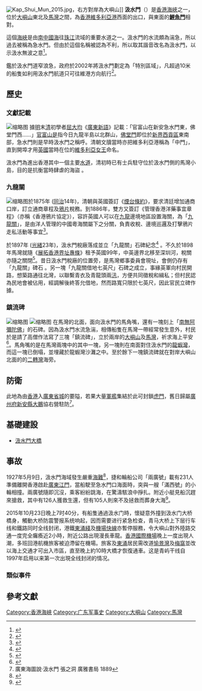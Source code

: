 {{Coord|22.3446009|114.0539988|type:waterbody_region:HK_source:GoogleMaps|display=title}}
[[File:Kap_Shui_Mun_2015.jpg|right]]，右方對岸為大嶼山]]
'''汲水門'''（{{lang-en|'''Kap Shui Mun'''，原稱'''急水門'''}}）是[[香港海峽|香港海峽]]之一，位於[[大嶼山|大嶼山]]東北及[[馬灣|馬灣]]之間，為[[香港|香港]][[維多利亞港|維多利亞港]]西面的出口，與東面的'''[[鯉魚門|鯉魚門]]'''相對。

這個[[海峽|海峽]]是由[[南中國海|南中國海]]往[[珠江|珠江]]流域的重要水道之一。汲水門的水流頗為湍急，所以過去被稱為急水門。但由於這個名稱被認為不利，所以取其諧音改名為汲水門，以示汲水無波之意<ref>{{Cite web|url=http://www.somanhing.com/gotowalk/dist/tsuenwan/mawan/intro.pdf|title=坐言集之馬灣簡史|accessdate=2018-07-11|author=|date=|publisher=|archive-date=2019-06-09|archive-url=https://web.archive.org/web/20190609113706/http://www.somanhing.com/gotowalk/dist/tsuenwan/mawan/intro.pdf|dead-url=no}}</ref>。

鑑於汲水門道窄浪急，政府於2002年將汲水門劃定為「特別區域」，凡超過10米的船隻如利用汲水門航道只可往維港方向航行<ref>{{Cite news|url=https://news.mingpao.com/pns/dailynews/web_tc/article/20151026/s00002/1445795425643|title=汲水門道窄浪急 只准單向行|author=|date=2015-10-26|work=明報|accessdate=2018-07-11|archive-date=2018-07-11|archive-url=https://web.archive.org/web/20180711194344/https://news.mingpao.com/pns/dailynews/web_tc/article/20151026/s00002/1445795425643|dead-url=no}}</ref>。

== 歷史 ==

=== 文獻記載 ===
[[File:Yuet_Tai_Kei.png|缩略图]]
據[[明朝|明]]末[[清朝|清]]初學者[[屈大均|屈大均]]《[[廣東新語|廣東新語]]》記載：「官富山在新安急水門東，佛堂門西……」[[官富山|官富山是]]指今日九龍半島以北群山，[[佛堂門|佛堂門]]即位於[[新界|新界]][[西貢區|西貢區]]東南部，急水門則是早時汲水門之稱呼。清朝文牘當時亦把維多利亞港稱為「中門」，直到開埠才用[[英国|英國]]當時在位的[[维多利亚_(英国君主)|維多利亞女王]]命名。

汲水門為進出香港其中一個主要[[水道|水道]]，清初時已有士兵駐守位於汲水門側的馬灣小島，目的是抗衡當時肆虐的海盜 。

=== 九龍關 ===
[[File:Kowloon_Customs_Commemorative_Tablets,_Ma_Wan_(Hong_Kong).jpg|缩略图]]於1875年 ([[同治|同治]]14年)，清朝與英國簽訂《[[烟台条约|煙台條約]]》，要求清廷增加通商口岸，訂立通商章程及[[鸦片|鴉片]]稅務。到1886年，雙方又簽訂《管理香港洋藥事宜章程》（亦稱《香港鴉片協定》），容許英國人可以在[[九龍|九龍]]邊境地區設置海關，為「[[九龍關|九龍關]]」，是由洋人管理的中國粵海關屬下之分關，負責收稅、邊境巡邏及打擊鴉片走私活動等事宜<ref>{{Cite web|url=https://hkstylemen.yahoo.com/post/155850207226/%E5%B1%B1%E5%9F%8E%E7%B8%B1%E8%B5%B0%E4%BD%A0%E6%B2%92%E7%9C%8B%E9%81%8E%E7%9A%84%E9%A6%99%E6%B8%AF%E9%A6%AC%E7%81%A3|title=【山城縱走】你沒看過的香港：馬灣|accessdate=2018-07-11|author=《知情識趣遊香港 3》|date=2017-01-14|publisher=友晟出版社|archive-url=https://web.archive.org/web/20180811065313/https://hkstylemen.yahoo.com/post/155850207226/%E5%B1%B1%E5%9F%8E%E7%B8%B1%E8%B5%B0%E4%BD%A0%E6%B2%92%E7%9C%8B%E9%81%8E%E7%9A%84%E9%A6%99%E6%B8%AF%E9%A6%AC%E7%81%A3|archive-date=2018-08-11|dead-url=yes}}</ref>。

於1897年 ([[光绪|光緒]]23年)，汲水門稅廠落成並立「九龍關」石碑紀念<ref>{{Cite web|url=http://www.somanhing.com/gotowalk/dist/tsuenwan/mawan/kowlooncustoms.pdf|title=坐言集之九龍關：九龍關借地七英尺|accessdate=2018-07-11|author=|date=|publisher=|archive-date=2019-06-11|archive-url=https://web.archive.org/web/20190611074728/http://www.somanhing.com/gotowalk/dist/tsuenwan/mawan/kowlooncustoms.pdf|dead-url=no}}</ref> 。不久於1898年馬灣就隨《[[展拓香港界址專條|展拓香港界址專條]]》租予英國99年，中英邊界北移至深圳河，稅關亦隨之關閉<ref>{{Cite web|url=http://www.hk-place.com/view.php?id=145|title=香港島嶼 (二) 馬灣|accessdate=2018-07-11|author=|date=|publisher=香港地方|archive-date=2021-03-13|archive-url=https://web.archive.org/web/20210313124100/http://www.hk-place.com/view.php?id=145|dead-url=no}}</ref>。昔日汲水門稅廠的位置旁，是馬灣鄉事委員會現址，會側仍存有「九龍關」碑石 。另一塊「九龍關借地七英尺」石碑之成立，事緣英軍向村民開路，想築路通往北灣，以聯繫青衣及青龍頭兩[[汛|汛]]，方便共同徵稅和緝私；但村民認為民地會被佔用，經調解後終答允借地，然而路寬只限於七英尺，因此官民立碑作據。

=== 鎮流碑 ===
[[File:鎮流碑_龍蝦灣.jpg|缩略图]]
[[File:鎮流碑_馬角咀.jpg|缩略图]]
在馬灣的北面，面向汲水門的馬角嘴，還有一塊刻上「[[南無阿彌陀佛|南無阿彌陀佛]]」的石碑。因為汲水門水流急湍，相傳船隻在馬灣一帶經常發生意外，村民於是請了高僧作法寫了三塊「鎮流碑」，立於兩岸的[[大嶼山|大嶼山]]及[[馬灣|馬灣]]，祈求海上平安<ref>{{Cite web|url=https://kwantailo.wordpress.com/2013/06/07/%E9%A6%99%E6%B8%AF%E6%95%85%E4%BA%8B%EF%BC%9A%E3%80%8A%E9%A6%AC%E7%81%A3%E7%9A%84%E7%9F%B3%E7%A2%91%E3%80%8B/|title=香港故事：《馬灣的石碑》|accessdate=2018-07-12|author=阿群帶路|date=2013-06-07|publisher=|archive-date=2021-03-13|archive-url=https://web.archive.org/web/20210313124103/https://kwantailo.wordpress.com/2013/06/07/%E9%A6%99%E6%B8%AF%E6%95%85%E4%BA%8B%EF%BC%9A%E3%80%8A%E9%A6%AC%E7%81%A3%E7%9A%84%E7%9F%B3%E7%A2%91%E3%80%8B/|dead-url=no}}</ref>。馬角嘴的是在馬灣兩塊中的其中一塊，另一塊則在南面對住汲水門的[[龍蝦灣|龍蝦灣]]，而這一塊已倒塌，並埋藏於龍蝦灣沙灘之中。至於餘下一塊鎮流碑就在對岸大嶼山北面的的[[二轉灣|二轉灣]]海旁。

==防衛==
此地為由[[香港|香港]]入[[廣州|廣東省城]]的要隘，若果大量[[軍艦|軍艦]]集結於此可封鎖[[虎門|虎門]]，舊日歸屬[[广州府|廣州府]][[新安縣|新安縣]][[大鹏半岛|大鵬]]協右營駐防<ref>廣東海圖說·汲水門  張之洞 廣雅書局 1889</ref>。

== 基礎建設 ==

* [[汲水門大橋|汲水門大橋]]

==事故==
1927年5月9日，汲水門海域發生嚴重[[海難|海難]]<ref>{{cite news | title=兩廣輪被撞沉之詳情 沉溺約百數十人 生還者百二三人 |publisher=[[工商日報|工商日報]]第弍版 |date=1927年5月11日 }}{{zh-hant}}</ref>，捷和輪船公司「兩廣號」載有231人準備離開香港啟赴[[廣東|廣東]][[江門|江門]]，當船駛至急水門口海面時，突與一艘「滿西號」的小輪相撞。兩廣號隨即沉沒，乘客紛紛跳海，在驚濤駭浪中掙扎。附近小艇見船沉趕來搶救，其中有126人獲救生還，但有105人則來不及拯救而葬身大海<ref>{{cite news | title=研究兩廣輪船沉沒溺斃人命案 |publisher=[[華字日報|華字日報]]第二張第三頁 |date=1927年6月10日 }}{{zh-hant}}</ref>。

{{main|2015年10月23日汲水門大橋封閉事件}}
2015年10月23日晚上7时40分，有船隻通過汲水门時，懷疑意外撞到汲水门大桥橋身，觸動大桥防震警报系统响起，因而需要进行紧急检查，青马大桥上下层行车线和鐵路同时全线封闭，港鐵[[東涌綫|東涌綫]]及[[機場快綫_(港鐵)|機場快線]]亦暫停服務，令大嶼山對外陸路交通一度完全癱瘓近2小時，附近公路出現漫長車龍。[[香港國際機場|香港國際機場]]晚上一度出現人潮，多班回港航機旅客被迫滯留在機場。旅客及[[東涌_(香港)|東涌]]居民需改道[[愉景灣|愉景灣]]及[[梅窩|梅窩]]並改以海上交通才可出入市區，直至晚上約10時大橋才恢復通車。这是青屿干线自1997年启用以来第一次出現全线封闭的情况。

===類似事件===
{{香港船難}}

==參考文獻==
{{reflist}}

{{香港海峽}}

[[Category:香港海峽|Category:香港海峽]]
[[Category:广东军事史|Category:广东军事史]]
[[Category:大嶼山|Category:大嶼山]]
[[Category:馬灣|Category:馬灣]]